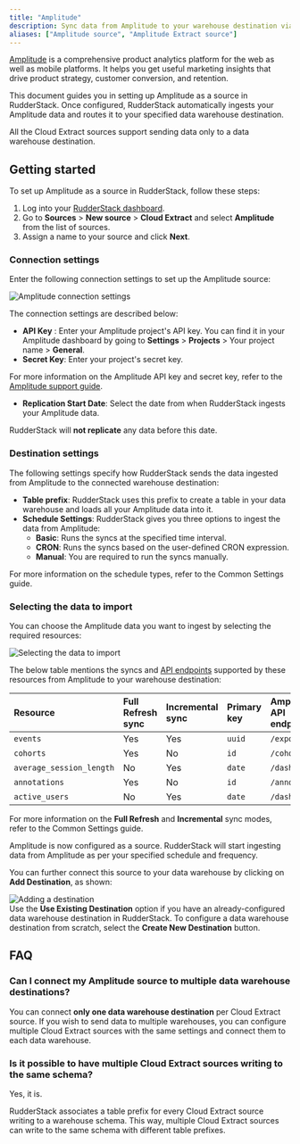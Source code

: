 ```yaml
---
title: "Amplitude"
description: Sync data from Amplitude to your warehouse destination via RudderStack.
aliases: ["Amplitude source", "Amplitude Extract source"]
---
```


[Amplitude](https://amplitude.com/) is a comprehensive product analytics platform for the web as well as mobile platforms. It helps you get useful marketing insights that drive product strategy, customer conversion, and retention.

This document guides you in setting up Amplitude as a source in RudderStack. Once configured, RudderStack automatically ingests your Amplitude data and routes it to your specified data warehouse destination.

<div class="warningBlock">
All the Cloud Extract sources support sending data only to a <Link to="/destinations/warehouse-destinations/">data warehouse destination</Link>.
</div>

## Getting started

To set up Amplitude as a source in RudderStack, follow these steps:

1. Log into your [RudderStack dashboard](https://app.rudderstack.com/).
2. Go to **Sources** > **New source** > **Cloud Extract** and select **Amplitude** from the list of sources.
3. Assign a name to your source and click **Next**.

### Connection settings

Enter the following connection settings to set up the Amplitude source:

<img src="../../assets/cloud-extract-sources/amplitude-connection-settings.png" alt="Amplitude connection settings" />

The connection settings are described below:

- **API Key** : Enter your Amplitude project's API key. You can find it in your Amplitude dashboard by going to **Settings** > **Projects** > Your project name > **General**.
- **Secret Key**: Enter your project's secret key.

<div class="infoBlock">
For more information on the Amplitude API key and secret key, refer to the <a href="https://help.amplitude.com/hc/en-us/articles/360058073772-Create-and-manage-organizations-and-projects#view-and-edit-your-project-information">Amplitude support guide</a>.
</div>

- **Replication Start Date**: Select the date from when RudderStack ingests your Amplitude data.

<div class="warningBlock">
RudderStack will <strong>not replicate</strong> any data before this date.
</div>

### Destination settings

The following settings specify how RudderStack sends the data ingested from Amplitude to the connected warehouse destination:

- **Table prefix**: RudderStack uses this prefix to create a table in your data warehouse and loads all your Amplitude data into it.
- **Schedule Settings**: RudderStack gives you three options to ingest the data from Amplitude:
    - **Basic**: Runs the syncs at the specified time interval. 
    - **CRON**: Runs the syncs based on the user-defined CRON expression.
    - **Manual**: You are required to run the syncs manually.

<div class="infoBlock">
For more information on the schedule types, refer to the <Link to="/sources/extract/common-settings/">Common Settings</Link> guide.
</div>

### Selecting the data to import

You can choose the Amplitude data you want to ingest by selecting the required resources:

<img src="../../assets/cloud-extract-sources/amplitude-connection-settings-2.png" alt="Selecting the data to import" />

The below table mentions the syncs and [API endpoints](https://www.docs.developers.amplitude.com/analytics/#api-references) supported by these resources from Amplitude to your warehouse destination:

| Resource | Full Refresh sync | Incremental sync | Primary key | Amplitude API endpoint |
| :---| :---- | :---- | :---- | :---- |
| `events` |  Yes | Yes | `uuid` |  `/export` |
| `cohorts` | Yes | No | `id` | `/cohorts` |
| `average_session_length` | No | Yes | `date` | `/dashboard` |
| `annotations` | Yes | No | `id` | `/annotations` |
| `active_users` | No | Yes |  `date` | `/dashboard` |

<div class="infoBlock">
For more information on the <strong>Full Refresh</strong> and <strong>Incremental</strong> sync modes, refer to the <Link to="/sources/extract/common-settings/#sync-modes">Common Settings</Link> guide.
</div>

Amplitude is now configured as a source. RudderStack will start ingesting data from Amplitude as per your specified schedule and frequency.

You can further connect this source to your data warehouse by clicking on **Add Destination**, as shown:

<img src="../../assets/cloud-extract-sources/add-destination.png" alt="Adding a destination" />

<div class="successBlock">
Use the <strong>Use Existing Destination</strong> option if you have an already-configured data warehouse destination in RudderStack. To configure a data warehouse destination from scratch, select the <strong>Create New Destination</strong> button.
</div>

## FAQ

### Can I connect my Amplitude source to multiple data warehouse destinations?

You can connect <strong>only one data warehouse destination</strong> per Cloud Extract source. If you wish to send data to multiple warehouses, you can configure multiple Cloud Extract sources with the same settings and connect them to each data warehouse.

### Is it possible to have multiple Cloud Extract sources writing to the same schema?

Yes, it is.

RudderStack associates a table prefix for every Cloud Extract source writing to a warehouse schema. This way, multiple Cloud Extract sources can write to the same schema with different table prefixes.